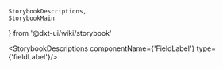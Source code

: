     StorybookDescriptions,
    StorybookMain
} from '@dxt-ui/wiki/storybook'


[//]: # (:documentation-import [!] System label / Системная метка)
[//]: # (:documentation-import [!] System label / Системная метка)

<Meta of={FieldLabel}/>
<StorybookMain
    name={FieldLabelWikiStorybook.getName()}
    description={FieldLabelWikiStorybook.getDescription()}
    story={FieldLabel.FieldLabel}
/>

[//]: # (:documentation-body [!] System label / Системная метка)

<StorybookDescriptions componentName={'FieldLabel'} type={'fieldLabel'}/>
    
[//]: # (:documentation-body [!] System label / Системная метка)

[//]: # (:documentation-events [!] System label / Системная метка)
[//]: # (:documentation-events [!] System label / Системная метка)

[//]: # (:documentation-expose [!] System label / Системная метка)
[//]: # (:documentation-expose [!] System label / Системная метка)

[//]: # (:documentation-slots [!] System label / Системная метка)
[//]: # (:documentation-slots [!] System label / Системная метка)
